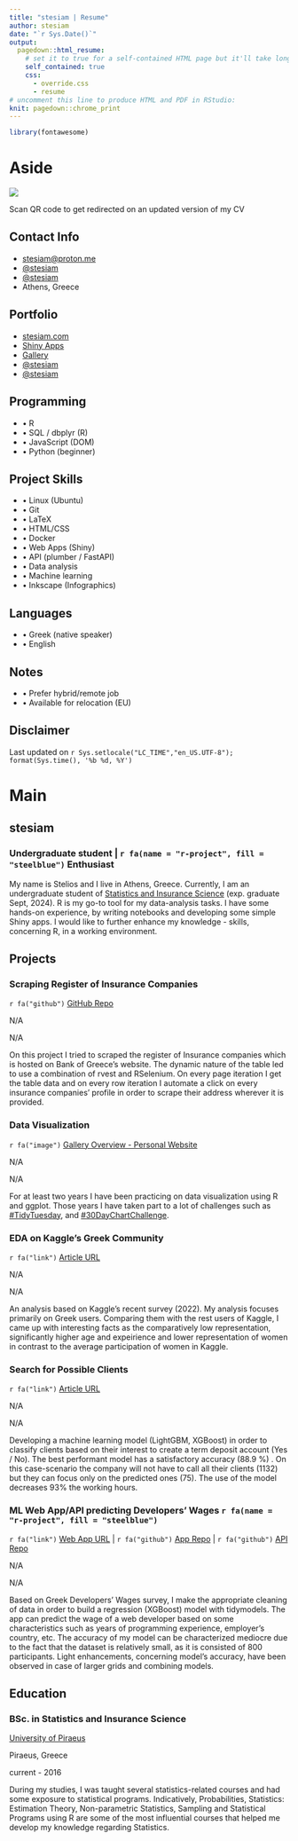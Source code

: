 ```yaml
---
title: "stesiam | Resume"
author: stesiam
date: "`r Sys.Date()`"
output:
  pagedown::html_resume:
    # set it to true for a self-contained HTML page but it'll take longer to render
    self_contained: true
    css:
      - override.css
      - resume
# uncomment this line to produce HTML and PDF in RStudio:
knit: pagedown::chrome_print
---
```


```r
library(fontawesome)
```


<!-- Put projects in a logical order - Scraping - Viz -  Analysis/Article - API - APP -->

# Aside

<div class = "image-link">
![](qr_stesiam.svg)
</div>

<div class = "text-qr">
Scan QR code to get redirected on an updated version of my CV
</div>

## Contact Info {#contact}
-   <i class="fa fa-envelope" aria-hidden="true"></i> [stesiam@proton.me](mailto:stesiam@proton.me){.email}
-   <i class="fab fa-mastodon" aria-hidden="true"></i> [\@stesiam](https://fosstodon.org/@stesiam)
-   <i class="fa-brands fa-bluesky" aria-hidden="true"></i> [\@stesiam](https://bsky.app/profile/stesiam.bsky.social)
-   <i class="fa fa-map-marker" aria-hidden="true"></i> Athens, Greece


## Portfolio {#contact}

-   <i class="fa fa-globe" aria-hidden="true"></i> [stesiam.com](https://www.stesiam.com/)
-   <i class="fa fa-pie-chart" aria-hidden="true"></i> [Shiny Apps](https://www.stesiam.com/web-apps/)
-   <i class="fa fa-paint-brush" aria-hidden="true"></i> [Gallery](https://www.stesiam.com/gallery/)
-   <i class="fa fa-github"></i> [\@stesiam](https://github.com/stesiam)
-   <i class="fa fa-youtube" aria-hidden="true"></i> [\@stesiam](https://www.youtube.com/@stesiam)

## Programming {#skills}

- • R 
- • SQL / dbplyr (R)
- • JavaScript (DOM)
- • Python (beginner)

## Project Skills {#skills}

- • Linux (Ubuntu)
- • Git
- • LaTeX
- • HTML/CSS
- • Docker
- • Web Apps (Shiny)
- • API (plumber / FastAPI)
- • Data analysis
- • Machine learning
- • Inkscape (Infographics)

##  Languages {#skills}

- • Greek (native speaker)
- • English

## Notes {#skills}

- • Prefer hybrid/remote job 
- • Available for relocation (EU)

## Disclaimer {#disclaimer}

\vspace*{\fill}
Last updated on `r Sys.setlocale("LC_TIME","en_US.UTF-8"); format(Sys.time(), '%b %d, %Y')`


# Main

## stesiam {#title}

### Undergraduate student | `r fa(name = "r-project", fill = "steelblue")`  Enthusiast

My name is Stelios and I live in Athens, Greece. Currently, I am an undergraduate student of [Statistics and Insurance Science](https://www.unipi.gr/en/department-of-statistics-and-insurance-science/) (exp. graduate Sept, 2024). R is my go-to tool for my data-analysis tasks. I have some hands-on experience, by writing notebooks and developing some simple Shiny apps. I would like to further enhance my knowledge - skills, concerning R, in a working environment.

## Projects {data-icon="suitcase"}

### Scraping Register of Insurance Companies

`r fa("github")` [GitHub Repo](https://github.com/stesiam/insuranceRegister)

N/A

N/A

On this project I tried to scraped the register of Insurance companies which is hosted on Bank of Greece's website. The dynamic nature of the table led to use a combination of rvest and RSelenium. On every page iteration I get the table data and on every row iteration I automate a click on every insurance companies' profile in order to scrape their address wherever it is provided.


### Data Visualization

`r fa("image")` [Gallery Overview - Personal Website](https://www.stesiam.com/gallery/)

N/A

N/A

For at least two years I have been practicing on data visualization using R and ggplot. Those years I have taken part to a lot of challenges such as [#TidyTuesday](https://github.com/rfordatascience/tidytuesday), and [#30DayChartChallenge](https://github.com/30DayChartChallenge).


### EDA on Kaggle's Greek Community

`r fa("link")` [Article URL](https://www.stesiam.com/english-posts/2023-05-06-Kaggle-Greek-Community/)

N/A

N/A

An analysis based on Kaggle's recent survey (2022). My analysis focuses primarily on Greek users. Comparing them with the rest users of Kaggle, I came up with interesting facts as the comparatively low representation, significantly higher age and expeirience and lower representation of women in contrast to the average participation of women in Kaggle.


### Search for Possible Clients

`r fa("link")` [Article URL](https://www.stesiam.com/english-posts/2022-11-24-Predict-Possible-Clients/)

N/A

N/A

Developing a machine learning model (LightGBM, XGBoost) in order to classify clients based on their interest to create a term deposit account (Yes / No). The best performant model has a satisfactory accuracy (88.9 \%) . On this case-scenario the company will not have to call all their clients (1132) but they can focus only on the predicted ones (75). The use of the model decreases 93% the working hours.



### ML Web App/API predicting Developers' Wages `r fa(name = "r-project", fill = "steelblue")` 

`r fa("link")` [Web App URL](https://stesiam.shinyapps.io/Dev-Wages-App/)  | `r fa("github")`  [App Repo](https://github.com/stesiam/Dev-Wages-App) | `r fa("github")` [API Repo](https://github.com/stesiam/Dev-Wages-Api)

N/A

N/A

Based on Greek Developers' Wages survey, I make the appropriate cleaning of data in order to build a regression (XGBoost) model with tidymodels. The app can predict the wage of a web developer based on some characteristics such as years of programming experience, employer's country,  etc. The accuracy of my model can be characterized mediocre due to the fact that the dataset is relatively small, as it is consisted of 800 participants. Light enhancements, concerning model's accuracy, have been observed in case of larger grids and combining models.

## Education {data-icon="graduation-cap" data-concise="true"}

### BSc. in Statistics and Insurance Science

[University of Piraeus](https://www.unipi.gr/en/department-of-statistics-and-insurance-science/)

Piraeus, Greece

current - 2016


During my studies, I was taught several statistics-related courses and had some exposure to statistical programs. Indicatively, Probabilities, Statistics: Estimation Theory, Non-parametric Statistics, Sampling and Statistical Programs using R are some of the most influential courses that helped me develop my knowledge regarding Statistics.
